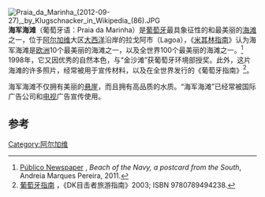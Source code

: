 [[File:Praia_da_Marinha_(2012-09-27),_by_Klugschnacker_in_Wikipedia_(86).JPG|thumb]]
'''海军海滩'''（葡萄牙语：Praia da Marinha）是[[葡萄牙|葡萄牙]]最具象征性的和最美丽的[[海滩|海滩]]之一，位于[[阿尔加维|阿尔加维]]大区[[大西洋|大西洋]]沿岸的拉戈阿市（Lagoa），《[[米其林指南|米其林指南]]》认为海军海滩是[[欧洲|欧洲]]10个最美丽的海滩之一，以及全世界100个最美丽的海滩之一。<ref>[http://fugas.publico.pt/Noticias/291139_praia-da-marinha-um-postal-do-sul Público Newspaper] {{Wayback|url=http://fugas.publico.pt/Noticias/291139_praia-da-marinha-um-postal-do-sul |date=20210412073309 }}, ''Beach of the Navy, a postcard from the South'', Andreia Marques Pereira, 2011.</ref> 1998年，它又因优秀的自然本色，与“金沙滩”获葡萄牙环境部授奖。此外，这片海滩的许多照片，经常被用于宣传材料，以及在全世界发行的《葡萄牙指南》<ref>[http://www.civilizacao.pt/folder/artigo/38496_DK_1377_Portugal_TG.jpg 葡萄牙指南] {{webarchive|url=https://web.archive.org/web/20140714170132/http://www.civilizacao.pt/folder/artigo/38496_DK_1377_Portugal_TG.jpg |date=2014-07-14 }}，《DK目击者旅游指南》2003; ISBN 9780789494238.</ref>。

海军海滩不仅拥有美丽的[[悬崖|悬崖]]，而且拥有高品质的水质。“海军海滩”已经常被国际广告公司和[[电视|电视]]广告宣传使用。
{{coord|37|05|25|N|8|24|38|W}}

==参考==
{{Reflist}}

{{commonscat|Praia da Marinha}}

[[Category:阿尔加维|Category:阿尔加维]]